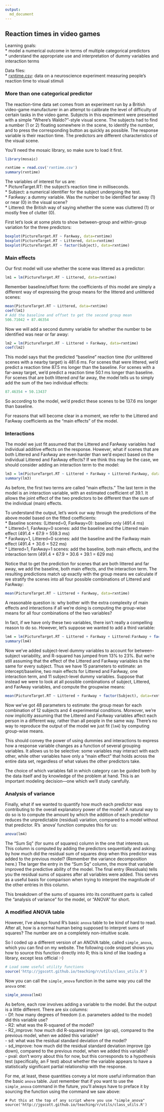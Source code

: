 ```yaml
---
output:
  md_document
---
```


## Reaction times in video games

Learning goals:  
* model a numerical outcome in terms of multiple categorical predictors  
* understand the appropriate use and interpretation of dummy variables and interaction terms

Data files:  
* [rxntime.csv](http://jgscott.github.io/teaching/data/rxntime.csv): data on a neuroscience experiment measuring people's reaction time to visual stimuli  

### More than one categorical predictor

The reaction-time data set comes from an experiment run by a British video-game manufacturer in an attempt to calibrate the level of difficulty of certain tasks in the video game.  Subjects in this experiment were presented with a simple "Where's Waldo?"-style visual scene.  The subjects had to find a number (1 or 2) floating somewhere in the scene, to identify the number, and to press the corresponding button as quickly as possible.  The response variable is their reaction time.  The predictors are different characteristics of the visual scene.  

You'll need the mosaic library, so make sure to load it first.

```r
library(mosaic)
```

```r
rxntime = read.csv('rxntime.csv')
summary(rxntime)
```

The variables of interest for us are:  
* PictureTarget.RT: the subject's reaction time in milliseconds.  
* Subject: a numerical identifier for the subject undergoing the test.  
* FarAway: a dummy variable.  Was the number to be identified far away (1) or near (0) in the visual scene?  
* Littered: the British way of saying whether the scene was cluttered (1) or mostly free of clutter (0).  

First let's look at some plots to show between-group and within-group variation for the three predictors:  
```r
boxplot(PictureTarget.RT ~ FarAway, data=rxntime)
boxplot(PictureTarget.RT ~ Littered, data=rxntime)
boxplot(PictureTarget.RT ~ factor(Subject), data=rxntime)
```

### Main effects

Our first model will use whether the scene was littered as a predictor:
```r
lm1 = lm(PictureTarget.RT ~ Littered, data=rxntime)
```

Remember baseline/offset form: the coefficients of this model are simply a different way of expressing the group means for the littered and unlittered scenes:
```r
mean(PictureTarget.RT ~ Littered, data=rxntime)
coef(lm1)
# Add the baseline and offset to get the second group mean
506.71042 + 87.46354 
```

Now we will add a second dummy variable for whether the number to be identified was near or far away:
```r
lm2 = lm(PictureTarget.RT ~ Littered + FarAway, data=rxntime)
coef(lm2)
```

This model says that the predicted "baseline" reaction time (for unlittered scenes with a nearby target) is 481.6 ms.  For scenes that were littered, we'd predict a reaction time 87.5 ms longer than the baseline.  For scenes with a far-away target, we'd predict a reaction time 50.1 ms longer than baseline.  For scenes that are both littered _and_ far away, the model tells us to simply add the sum of the two individual effects:
```r
87.46354 + 50.13437
```
So according to the model, we'd predict these scenes to be 137.6 ms longer than baseline.

For reasons that will become clear in a moment, we refer to the Littered and FarAway coefficients as the "main effects" of the model.

### Interactions

The model we just fit assumed that the Littered and FarAway variables had individual additive effects on the response.  However, what if scenes that are both Littered and FarAway are even harder than we'd expect based on the individual Littered and FarAway effects?  If we think this may be the case, we should consider adding an interaction term to the model:
```r
lm3 = lm(PictureTarget.RT ~ Littered + FarAway + Littered:FarAway, data=rxntime)
summary(lm3)
```

As before, the first two terms are called "main effects."  The last term in the model is an interaction variable, with an estimated coefficient of 39.1.  It allows the joint effect of the two predictors to be different than the sum of the individual (main) effects.

To understand the output, let's work our way through the predictions of the above model based on the fitted coefficients:  
* Baseline scenes: (Littered=0, FarAway=0): baseline only (491.4 ms)  
* Littered=1, FarAway=0 scenes: add the baseline and the Littered main effect (491.4 + 67.9 = 559.3 ms)  
* FarAway=1, Littered=0 scenes: add the baseline and the FarAway main effect (491.4 + 30.6 = 522 ms)  
* Littered=1, FarAway=1 scenes: add the baseline, both main effects, and the interaction term (491.4 +  67.9 + 30.6 + 39.1 = 629 ms)  

Notice that to get the prediction for scenes that are both littered and far away, we add the baseline, both main effects, and the interaction term.  The resulting predictions match up exactly with the group means we calculate if we stratify the scenes into all four possible combinations of Littered and FarAway:
```r
mean(PictureTarget.RT ~ Littered + FarAway, data=rxntime)
```

A reasonable question is: why bother with the extra complexity of main effects and interactions if all we're doing is computing the group-wise means for all four combinations of the two variables?

In fact, if we have only these two variables, there isn't really a compelling reason to do so.  However, let's suppose we wanted to add a third variable:
```r
lm4 = lm(PictureTarget.RT ~ Littered + FarAway + Littered:FarAway + factor(Subject), data=rxntime)
summary(lm4)
```

Now we've added subject-level dummy variables to account for between-subject variability, and R-squared has jumped from 13% to 23%.  But we're still assuming that the effect of the Littered and FarAway variables is the same for every subject.  Thus we have 15 parameters to estimate: an intercept/baseline, two main effects for Littered and FarAway, one interaction term, and 11 subject-level dummy variables.  Suppose that instead we were to look at all possible combinations of subject, Littered, and FarAway variables, and compute the groupwise means:
```r
mean(PictureTarget.RT ~ Littered + FarAway + factor(Subject), data=rxntime)
```

Now we've got 48 parameters to estimate: the group mean for each combination of 12 subjects and 4 experimental conditions.  Moreover, we're now implicitly assuming that the Littered and FarAway variables affect each person in a different way, rather than all people in the same way.  There's no way to reproduce the output of the model we just fit (`lm4`) by computing group-wise means.

This should convey the power of using dummies and interactions to express how a response variable changes as a function of several grouping variables.  It allows us to be selective: some variables may interact with each other, while other variables have only a "main effect" that holds across the entire data set, regardless of what values the other predictors take.

The choice of which variables fall in which category can be guided both by the data itself and by knowledge of the problem at hand. This is an important modeling decision---one which we'll study carefully.

### Analysis of variance

Finally, what if we wanted to quantify how much each predictor was contributing to the overall explanatory power of the model?  A natural way to do so is to compute the amount by which the addition of each predictor reduces the unpredictable (residual) variation, compared to a model without that predictor.  R's `anova' function computes this for us:
```r
anova(lm4)
```

The "Sum Sq" (for sums of squares) column in the one that interests us.  This column is computed by adding the predictors sequentially and asking: by how much did the residual sum of squares drop when this predictor was added to the previous model?  (Remember the variance decomposition here.)  The larger the entry in the "Sum Sq" column, the more that variable improved the predictive ability of the model.  The final entry (Residuals) tells you the residual sums of squares after all variables were added.  This serves as a useful basis for comparison when trying to interpret the magnitude of the other entries in this column.

This breakdown of the sums of squares into its constituent parts is called the "analysis of variance" for the model, or "ANOVA" for short.

### A modified ANOVA table 

However, I've always found R's basic `anova` table to be kind of hard to read.  After all, how is a normal human being supposed to interpret sums of squares?  The number are on a completely non-intuitive scale.    

So I coded up a different version of an ANOVA table, called `simple_anova`, which you can find on my website.  The following code snippet shows you how to source this function directly into R; this is kind of like loading a library, except less official :-)
```r
# Load some useful utility functions
source('http://jgscott.github.io/teaching/r/utils/class_utils.R')
```

Now you can call the `simple_anova` function in the same way you call the `anova` one:
```r
simple_anova(lm4)
```

As before, each row involves adding a variable to the model.  But the output is a little different.  There are six columns:  
- Df: how many degrees of freedom (i.e. parameters added to the model) did this variable use?  
- R2: what was the R-squared of the model?  
- R2_improve: how much did R-squared improve (go up), compared to the previous model, when we added this variable?  
- sd: what was the residual standard deviation of the model?  
- sd_improve: how much did the residual standard deviation improve (go down), compared to the previous model, when we added this variable?  
- pval: don't worry about this for now, but this corresponds to a hypothesis test (specifically, an F test) about whether the variable appears to have a statistically significant partial relationship with the response.  

For me, at least, these quantities convey a lot more useful information than the basic `anova` table.  Just remember that if you want to use the `simple_anova` command in the future, you'll always have to preface it by sourcing the function using the command we saw above:

```
# Put this at the top of any script where you use "simple_anova"  
source('http://jgscott.github.io/teaching/r/utils/class_utils.R')
```
